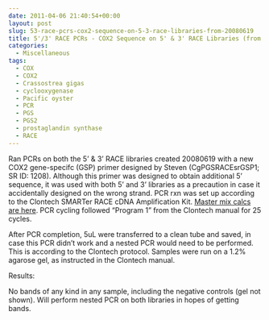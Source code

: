 ```yaml
---
date: 2011-04-06 21:40:54+00:00
layout: post
slug: 53-race-pcrs-cox2-sequence-on-5-3-race-libraries-from-20080619
title: 5'/3' RACE PCRs - COX2 Sequence on 5' & 3' RACE Libraries (from 20080619)
categories:
  - Miscellaneous
tags:
  - COX
  - COX2
  - Crassostrea gigas
  - cyclooxygenase
  - Pacific oyster
  - PCR
  - PGS
  - PGS2
  - prostaglandin synthase
  - RACE
---
```


Ran PCRs on both the 5' & 3' RACE libraries created 20080619 with a new COX2 gene-specifc (GSP) primer designed by Steven (CgPGSRACEsrGSP1; SR ID: 1208). Although this primer was designed to obtain additional 5' sequence, it was used with both 5' and 3' libraries as a precaution in case it accidentally designed on the wrong strand. PCR rxn was set up according to the Clontech SMARTer RACE cDNA Amplification Kit. [Master mix calcs are here](https://eagle.fish.washington.edu/Arabidopsis/Notebook%20Workup%20Files/20110406-01.jpg). PCR cycling followed "Program 1" from the Clontech manual for 25 cycles.

After PCR completion, 5uL were transferred to a clean tube and saved, in case this PCR didn't work and a nested PCR would need to be performed. This is according to the Clontech protocol. Samples were run on a 1.2% agarose gel, as instructed in the Clontech manual.

Results:

No bands of any kind in any sample, including the negative controls (gel not shown). Will perform nested PCR on both libraries in hopes of getting bands.

